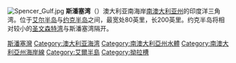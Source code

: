 {{unreferenced|time=2015-04-15T03:15:52+00:00}}
{{NoteTA
|G1=Country
}}

[[File:Spencer_Gulf.jpg|thumb]]
'''斯潘塞湾'''（{{lang-en|Spencer Gulf}}）澳大利亚南海岸[[南澳大利亚州|南澳大利亚州]]的印度洋三角湾。位于[[艾尔半岛|艾尔半岛]]与[[约克半岛|约克半岛]]之间，最宽处80英里，长200英里。约克半岛将相对较小的[[圣文森特湾|圣文森特湾]]与斯潘塞湾隔开。

{{DEFAULTSORT:Spencer Gulf}}
[[Category:斯潘塞灣|]]
[[Category:澳大利亚海湾|Category:澳大利亚海湾]]
[[Category:南澳大利亞州水體|Category:南澳大利亞州水體]]
[[Category:南澳大利亞州海岸線|Category:南澳大利亞州海岸線]]
[[Category:艾爾半島|Category:艾爾半島]]
[[Category:拗拉槽|Category:拗拉槽]]

{{Australia-geo-stub}}